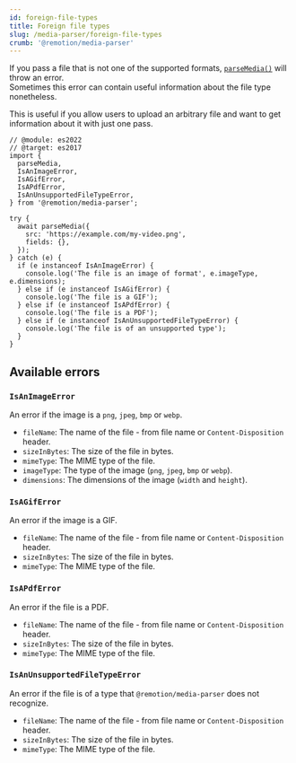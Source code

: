 ```yaml
---
id: foreign-file-types
title: Foreign file types
slug: /media-parser/foreign-file-types
crumb: '@remotion/media-parser'
---
```


If you pass a file that is not one of the supported formats, [`parseMedia()`](/docs/parse-media) will throw an error.  
Sometimes this error can contain useful information about the file type nonetheless.

This is useful if you allow users to upload an arbitrary file and want to get information about it with just one pass.

```tsx twoslash title="Get information about a video, or get the file type if it's not a video"
// @module: es2022
// @target: es2017
import {
  parseMedia,
  IsAnImageError,
  IsAGifError,
  IsAPdfError,
  IsAnUnsupportedFileTypeError,
} from '@remotion/media-parser';

try {
  await parseMedia({
    src: 'https://example.com/my-video.png',
    fields: {},
  });
} catch (e) {
  if (e instanceof IsAnImageError) {
    console.log('The file is an image of format', e.imageType, e.dimensions);
  } else if (e instanceof IsAGifError) {
    console.log('The file is a GIF');
  } else if (e instanceof IsAPdfError) {
    console.log('The file is a PDF');
  } else if (e instanceof IsAnUnsupportedFileTypeError) {
    console.log('The file is of an unsupported type');
  }
}
```

## Available errors

### `IsAnImageError`

An error if the image is a `png`, `jpeg`, `bmp` or `webp`.

- `fileName`: The name of the file - from file name or `Content-Disposition` header.
- `sizeInBytes`: The size of the file in bytes.
- `mimeType`: The MIME type of the file.
- `imageType`: The type of the image (`png`, `jpeg`, `bmp` or `webp`).
- `dimensions`: The dimensions of the image (`width` and `height`).

### `IsAGifError`

An error if the image is a GIF.

- `fileName`: The name of the file - from file name or `Content-Disposition` header.
- `sizeInBytes`: The size of the file in bytes.
- `mimeType`: The MIME type of the file.

### `IsAPdfError`

An error if the file is a PDF.

- `fileName`: The name of the file - from file name or `Content-Disposition` header.
- `sizeInBytes`: The size of the file in bytes.
- `mimeType`: The MIME type of the file.

### `IsAnUnsupportedFileTypeError`

An error if the file is of a type that `@remotion/media-parser` does not recognize.

- `fileName`: The name of the file - from file name or `Content-Disposition` header.
- `sizeInBytes`: The size of the file in bytes.
- `mimeType`: The MIME type of the file.
